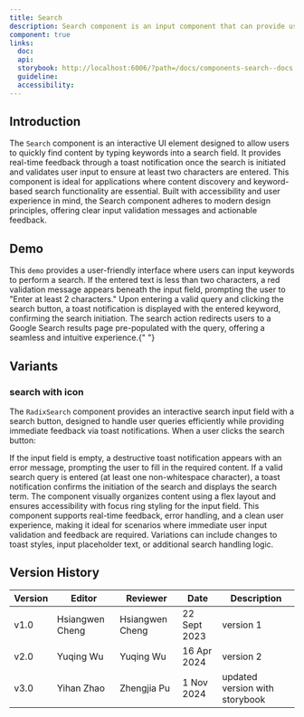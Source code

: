 ```yaml
---
title: Search
description: Search component is an input component that can provide users to type words in the search bar and then by clicking the search button, user can get the corresponding results.
component: true
links:
  doc:
  api:
  storybook: http://localhost:6006/?path=/docs/components-search--docs
  guideline:
  accessibility:
---
```


## Introduction

The `Search` component is an interactive UI element designed to allow users to quickly find content by typing keywords into a search field. It provides real-time feedback through a toast notification once the search is initiated and validates user input to ensure at least two characters are entered. This component is ideal for applications where content discovery and keyword-based search functionality are essential. Built with accessibility and user experience in mind, the Search component adheres to modern design principles, offering clear input validation messages and actionable feedback.

## Demo

<ComponentPreview
  name="search-demo"
  className="[&_.preview>[data-orientation=vertical]]:sm:max-w-[70%]"
  description="search demo"
/>
This `demo` provides a user-friendly interface where users can input keywords to
perform a search. If the entered text is less than two characters, a red validation
message appears beneath the input field, prompting the user to "Enter at least 2
characters." Upon entering a valid query and clicking the search button, a toast
notification is displayed with the entered keyword, confirming the search initiation.
The search action redirects users to a Google Search results page pre-populated with
the query, offering a seamless and intuitive experience.{" "}

## Variants

### search with icon

<ComponentPreview
  name="search-icon"
  className="[&_.preview>[data-orientation=vertical]]:sm:max-w-[70%]"
  description="search icon"
/>
The `RadixSearch` component provides an interactive search input field with a search
button, designed to handle user queries efficiently while providing immediate feedback
via toast notifications. When a user clicks the search button:

If the input field is empty, a destructive toast notification appears with an error message, prompting the user to fill in the required content.
If a valid search query is entered (at least one non-whitespace character), a toast notification confirms the initiation of the search and displays the search term.
The component visually organizes content using a flex layout and ensures accessibility with focus ring styling for the input field.
This component supports real-time feedback, error handling, and a clean user experience, making it ideal for scenarios where immediate user input validation and feedback are required. Variations can include changes to toast styles, input placeholder text, or additional search handling logic.

## Version History

| Version | Editor          | Reviewer        | Date         | Description                    |
| ------- | --------------- | --------------- | ------------ | ------------------------------ |
| v1.0    | Hsiangwen Cheng | Hsiangwen Cheng | 22 Sept 2023 | version 1                      |
| v2.0    | Yuqing Wu       | Yuqing Wu       | 16 Apr 2024  | version 2                      |
| v3.0    | Yihan Zhao      | Zhengjia Pu     | 1 Nov 2024   | updated version with storybook |
